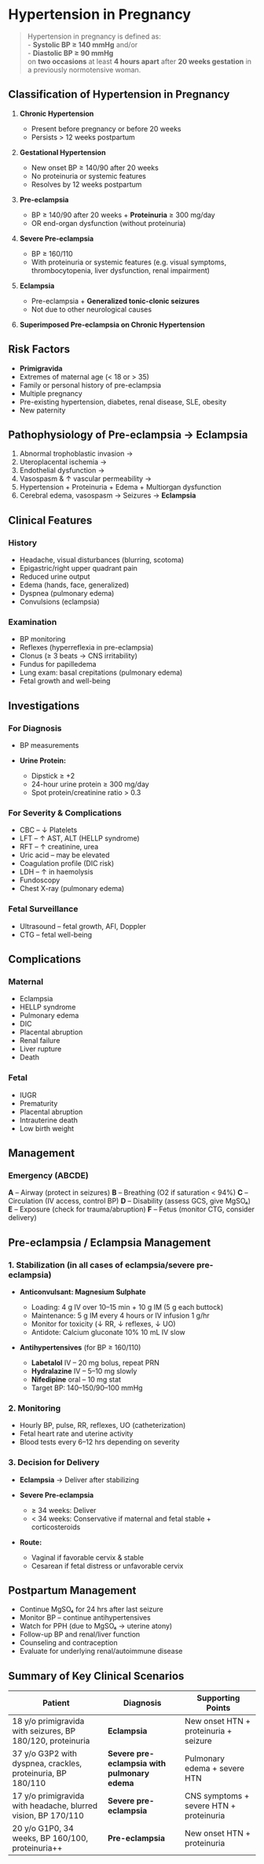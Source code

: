 # Hypertension in Pregnancy

> Hypertension in pregnancy is defined as:<br/>- **Systolic BP ≥ 140 mmHg** and/or<br/>- **Diastolic BP ≥ 90 mmHg**<br/>on **two occasions** at least **4 hours apart** after **20 weeks gestation** in a previously normotensive woman.

## Classification of Hypertension in Pregnancy

1. **Chronic Hypertension**

   - Present before pregnancy or before 20 weeks
   - Persists > 12 weeks postpartum

2. **Gestational Hypertension**

   - New onset BP ≥ 140/90 after 20 weeks
   - No proteinuria or systemic features
   - Resolves by 12 weeks postpartum

3. **Pre-eclampsia**

   - BP ≥ 140/90 after 20 weeks + **Proteinuria** ≥ 300 mg/day
   - OR end-organ dysfunction (without proteinuria)

4. **Severe Pre-eclampsia**

   - BP ≥ 160/110
   - With proteinuria or systemic features (e.g. visual symptoms, thrombocytopenia, liver dysfunction, renal impairment)

5. **Eclampsia**

   - Pre-eclampsia + **Generalized tonic-clonic seizures**
   - Not due to other neurological causes

6. **Superimposed Pre-eclampsia on Chronic Hypertension**

## Risk Factors

- **Primigravida**
- Extremes of maternal age (< 18 or > 35)
- Family or personal history of pre-eclampsia
- Multiple pregnancy
- Pre-existing hypertension, diabetes, renal disease, SLE, obesity
- New paternity

## Pathophysiology of Pre-eclampsia → Eclampsia

1. Abnormal trophoblastic invasion →
2. Uteroplacental ischemia →
3. Endothelial dysfunction →
4. Vasospasm & ↑ vascular permeability →
5. Hypertension + Proteinuria + Edema + Multiorgan dysfunction
6. Cerebral edema, vasospasm → Seizures → **Eclampsia**

## Clinical Features

### History

- Headache, visual disturbances (blurring, scotoma)
- Epigastric/right upper quadrant pain
- Reduced urine output
- Edema (hands, face, generalized)
- Dyspnea (pulmonary edema)
- Convulsions (eclampsia)

### Examination

- BP monitoring
- Reflexes (hyperreflexia in pre-eclampsia)
- Clonus (≥ 3 beats → CNS irritability)
- Fundus for papilledema
- Lung exam: basal crepitations (pulmonary edema)
- Fetal growth and well-being

## Investigations

### For Diagnosis

- BP measurements
- **Urine Protein:**

  - Dipstick ≥ +2
  - 24-hour urine protein ≥ 300 mg/day
  - Spot protein/creatinine ratio > 0.3

### For Severity & Complications

- CBC – ↓ Platelets
- LFT – ↑ AST, ALT (HELLP syndrome)
- RFT – ↑ creatinine, urea
- Uric acid – may be elevated
- Coagulation profile (DIC risk)
- LDH – ↑ in haemolysis
- Fundoscopy
- Chest X-ray (pulmonary edema)

### Fetal Surveillance

- Ultrasound – fetal growth, AFI, Doppler
- CTG – fetal well-being

## Complications

### Maternal

- Eclampsia
- HELLP syndrome
- Pulmonary edema
- DIC
- Placental abruption
- Renal failure
- Liver rupture
- Death

### Fetal

- IUGR
- Prematurity
- Placental abruption
- Intrauterine death
- Low birth weight

## Management

### Emergency (ABCDE)

**A** – Airway (protect in seizures)
**B** – Breathing (O2 if saturation < 94%)
**C** – Circulation (IV access, control BP)
**D** – Disability (assess GCS, give MgSO₄)
**E** – Exposure (check for trauma/abruption)
**F** – Fetus (monitor CTG, consider delivery)

## Pre-eclampsia / Eclampsia Management

### 1. Stabilization (in all cases of eclampsia/severe pre-eclampsia)

- **Anticonvulsant: Magnesium Sulphate**

  - Loading: 4 g IV over 10–15 min + 10 g IM (5 g each buttock)
  - Maintenance: 5 g IM every 4 hours or IV infusion 1 g/hr
  - Monitor for toxicity (↓ RR, ↓ reflexes, ↓ UO)
  - Antidote: Calcium gluconate 10% 10 mL IV slow

- **Antihypertensives** (for BP ≥ 160/110)

  - **Labetalol** IV – 20 mg bolus, repeat PRN
  - **Hydralazine** IV – 5–10 mg slowly
  - **Nifedipine** oral – 10 mg stat
  - Target BP: 140–150/90–100 mmHg

### 2. Monitoring

- Hourly BP, pulse, RR, reflexes, UO (catheterization)
- Fetal heart rate and uterine activity
- Blood tests every 6–12 hrs depending on severity

### 3. Decision for Delivery

- **Eclampsia** → Deliver after stabilizing

- **Severe Pre-eclampsia**

  - ≥ 34 weeks: Deliver
  - < 34 weeks: Conservative if maternal and fetal stable + corticosteroids

- **Route:**

  - Vaginal if favorable cervix & stable
  - Cesarean if fetal distress or unfavorable cervix

## Postpartum Management

- Continue MgSO₄ for 24 hrs after last seizure
- Monitor BP – continue antihypertensives
- Watch for PPH (due to MgSO₄ → uterine atony)
- Follow-up BP and renal/liver function
- Counseling and contraception
- Evaluate for underlying renal/autoimmune disease

## Summary of Key Clinical Scenarios

| Patient                                                       | Diagnosis                                     | Supporting Points                       |
| ------------------------------------------------------------- | --------------------------------------------- | --------------------------------------- |
| 18 y/o primigravida with seizures, BP 180/120, proteinuria    | **Eclampsia**                                 | New onset HTN + proteinuria + seizure   |
| 37 y/o G3P2 with dyspnea, crackles, proteinuria, BP 180/110   | **Severe pre-eclampsia with pulmonary edema** | Pulmonary edema + severe HTN            |
| 17 y/o primigravida with headache, blurred vision, BP 170/110 | **Severe pre-eclampsia**                      | CNS symptoms + severe HTN + proteinuria |
| 20 y/o G1P0, 34 weeks, BP 160/100, proteinuria++              | **Pre-eclampsia**                             | New onset HTN + proteinuria             |
